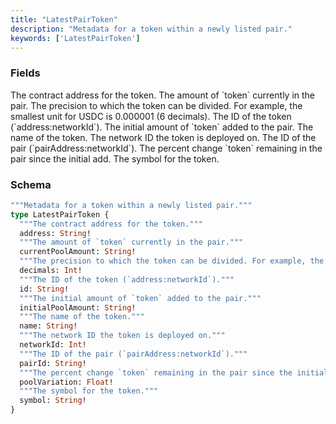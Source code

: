 ```yaml
---
title: "LatestPairToken"
description: "Metadata for a token within a newly listed pair."
keywords: ['LatestPairToken']
---
```


### Fields

<ResponseField name="address" type="String!" required>
  The contract address for the token.
</ResponseField>

<ResponseField name="currentPoolAmount" type="String!" required>
  The amount of `token` currently in the pair.
</ResponseField>

<ResponseField name="decimals" type="Int!" required>
  The precision to which the token can be divided. For example, the smallest unit for USDC is 0.000001 (6 decimals).
</ResponseField>

<ResponseField name="id" type="String!" required>
  The ID of the token (`address:networkId`).
</ResponseField>

<ResponseField name="initialPoolAmount" type="String!" required>
  The initial amount of `token` added to the pair.
</ResponseField>

<ResponseField name="name" type="String!" required>
  The name of the token.
</ResponseField>

<ResponseField name="networkId" type="Int!" required>
  The network ID the token is deployed on.
</ResponseField>

<ResponseField name="pairId" type="String!" required>
  The ID of the pair (`pairAddress:networkId`).
</ResponseField>

<ResponseField name="poolVariation" type="Float!" required>
  The percent change `token` remaining in the pair since the initial add.
</ResponseField>

<ResponseField name="symbol" type="String!" required>
  The symbol for the token.
</ResponseField>

### Schema


```graphql 
"""Metadata for a token within a newly listed pair."""
type LatestPairToken {
  """The contract address for the token."""
  address: String!
  """The amount of `token` currently in the pair."""
  currentPoolAmount: String!
  """The precision to which the token can be divided. For example, the smallest unit for USDC is 0.000001 (6 decimals)."""
  decimals: Int!
  """The ID of the token (`address:networkId`)."""
  id: String!
  """The initial amount of `token` added to the pair."""
  initialPoolAmount: String!
  """The name of the token."""
  name: String!
  """The network ID the token is deployed on."""
  networkId: Int!
  """The ID of the pair (`pairAddress:networkId`)."""
  pairId: String!
  """The percent change `token` remaining in the pair since the initial add."""
  poolVariation: Float!
  """The symbol for the token."""
  symbol: String!
}
```
